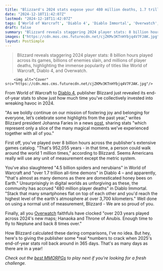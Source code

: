 ```yaml
---
title: "Blizzard's 2024 stats expose your 480 million deaths, 1.7 trillion murdered demons, 8.34 billion hours played, and how allergic Americans are to the metric system"
date: "2024-12-18T11:42:07Z"
lastmod: "2024-12-18T11:42:07Z"
tags: ['World of Warcraft', 'Diablo 4', 'Diablo Immortal', 'Overwatch', 'MMORPG', 'Blizzard', 'PC', 'Console']
draft: false
summary: "Blizzard reveals staggering 2024 player stats: 8 billion hours played across its games,  billions of enemies slain, and millions of player deaths, highlighting the immense popularity of titles like World of Warcraft, Diablo 4, and Overwatch."
images: ["https://cdn.mos.cms.futurecdn.net/cjZKMv3KTnHYbjq4V7FJAK.jpg"]
layout: PostSimple
---
```

> Blizzard reveals staggering 2024 player stats: 8 billion hours played across its games,  billions of enemies slain, and millions of player deaths, highlighting the immense popularity of titles like World of Warcraft, Diablo 4, and Overwatch.


        <img alt="Cover" src="https://cdn.mos.cms.futurecdn.net/cjZKMv3KTnHYbjq4V7FJAK.jpg"/>
        
From World of Warcraft to [Diablo 4](https://www.gamesradar.com/diablo-4-guide/), publisher Blizzard just revealed its end-of-year stats to show just how much time you've collectively invested into wreaking havoc in 2024.

"As we boldly continue on our mission of fostering joy and belonging for everyone, let’s celebrate some highlights from the past year," writes Blizzard president Johanna Faries in a news [post](https://news.blizzard.com/en-us/article/24166077/2024-end-of-year-review), sharing stats "which represent only a slice of the many magical moments we’ve experienced together with all of you."

First off, you've played over 8 billion hours across the publisher's extensive games catalog. "That's 952,055 years - in that time, a person could walk around the world 1 million times," according to Blizzard. Seems Americans really will use any unit of measurement except the metric system.

You've also slaughtered "4.5 billion spiders and nerubians" in World of Warcraft and "over 1.7 trillion all-time demons" in Diablo 4 – and apparently, "that's almost as many demons as there are domesticated honey bees on Earth." Unsurprisingly in digital worlds as unforgiving as these, the community has accrued "480 million player deaths" in Diablo Immortal. "Stack that many smartphones flat on top of each other and you'd reach the highest level of the earth's atmosphere at over 3,700 kilometers." Well done on using a normal unit of measurement, Blizzard - We are so proud of you.

Finally, all you [Overwatch](https://www.gamesradar.com/overwatch-tips/) faithfuls have clocked "over 203 years played across 2024's new maps; Hanaoka and Throne of Anubis. Enough time to fly to Neptune and back 8 times over."

How Blizzard calculated these daring comparisons, I've no idea. But hey, here's to giving the publisher some *real *numbers to crack when 2025's end-of-year stats roll back around in 365 days. That's as many days as there are in a year!

*Check out the *[<em>best MMORPGs</em>](https://www.gamesradar.com/best-mmorpg/)* to play next if you're looking for a fresh challenge.*
        